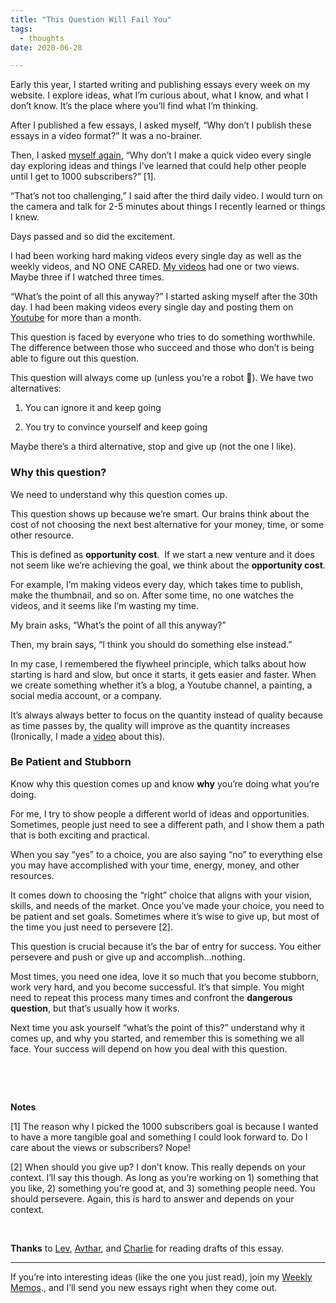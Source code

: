 ```yaml
---
title: "This Question Will Fail You"
tags:
  - thoughts 
date: 2020-06-28

---
```

Early this year, I started writing and publishing essays every week on my website. I explore ideas, what I’m curious about, what I know, and what I don’t know. It’s the place where you’ll find what I’m thinking. 

After I published a few essays, I asked myself, “Why don’t I publish these essays in a video format?” It was a no-brainer.

Then, I asked [myself again](https://youtu.be/brBo5FW2qD0), “Why don’t I make a quick video every single day exploring ideas and things I’ve learned that could help other people until I get to 1000 subscribers?” [1].

“That’s not too challenging,” I said after the third daily video. I would turn on the camera and talk for 2-5 minutes about things I recently learned or things I knew.

Days passed and so did the excitement. 

I had been working hard making videos every single day as well as the weekly videos, and NO ONE CARED. [My videos](https://www.youtube.com/channel/UCU87CN_FxGC1q3hzWM0CCDA) had one or two views. Maybe three if I watched three times.

“What’s the point of all this anyway?” I started asking myself after the 30th day. I had been making videos every single day and posting them on [Youtube](https://www.youtube.com/channel/UCU87CN_FxGC1q3hzWM0CCDA) for more than a month. 

This question is faced by everyone who tries to do something worthwhile. The difference between those who succeed and those who don’t is being able to figure out this question. 

This question will always come up (unless you’re a robot 🤖). We have two alternatives:

1. You can ignore it and keep going

2. You try to convince yourself and keep going

Maybe there’s a third alternative, stop and give up (not the one I like).

### Why this question?

We need to understand why this question comes up.

This question shows up because we’re smart. Our brains think about the cost of not choosing the next best alternative for your money, time, or some other resource.

This is defined as **opportunity cost**.  If we start a new venture and it does not seem like we’re achieving the goal, we think about the **opportunity cost**.

For example, I’m making videos every day, which takes time to publish, make the thumbnail, and so on. After some time, no one watches the videos, and it seems like I’m wasting my time. 

My brain asks, “What’s the point of all this anyway?”

Then, my brain says, “I think you should do something else instead.” 

In my case, I remembered the flywheel principle, which talks about how starting is hard and slow, but once it starts, it gets easier and faster. When we create something whether it’s a blog, a Youtube channel, a painting, a social media account, or a company.

It’s always always better to focus on the quantity instead of quality because as time passes by, the quality will improve as the quantity increases (Ironically, I made a [video](https://www.youtube.com/watch?v=EDWZPEL0Nag) about this).

### Be Patient and Stubborn

Know why this question comes up and know **why** you’re doing what you’re doing. 

For me, I try to show people a different world of ideas and opportunities. Sometimes, people just need to see a different path, and I show them a path that is both exciting and practical.   

When you say “yes” to a choice, you are also saying “no” to everything else you may have accomplished with your time, energy, money, and other resources. 

It comes down to choosing the “right” choice that aligns with your vision, skills, and needs of the market. Once you’ve made your choice, you need to be patient and set goals. Sometimes where it’s wise to give up, but most of the time you just need to persevere [2].  

This question is crucial because it’s the bar of entry for success. You either persevere and push or give up and accomplish...nothing.

Most times, you need one idea, love it so much that you become stubborn, work very hard, and you become successful. It’s that simple. You might need to repeat this process many times and confront the **dangerous question**, but that’s usually how it works. 

Next time you ask yourself “what’s the point of this?” understand why it comes up, and why you started, and remember this is something we all face. Your success will depend on how you deal with this question. 


<p>&nbsp;  </p>
<p>&nbsp;  </p>




**Notes**

[1] The reason why I picked the 1000 subscribers goal is because I wanted to have a more tangible goal and something I could look forward to. Do I care about the views or subscribers? Nope!

[2] When should you give up? I don’t know. This really depends on your context. I’ll say this though. As long as you’re working on 1) something that you like, 2) something you’re good at, and 3) something people need. You should persevere. Again, this is hard to answer and depends on your context. 

<p>&nbsp;  </p>

**Thanks** to [Lev](https://levnaginsky.com/), [Avthar](https://avthar.com/), and [Charlie](https://charliebleecker.com/) for reading drafts of this essay. 

---
If you’re into interesting ideas (like the one you just read), join my <a href="https://juandavidcampolargo.substack.com/" target="_blank">Weekly Memos</a>., and I’ll send you new essays right when they come out. 


